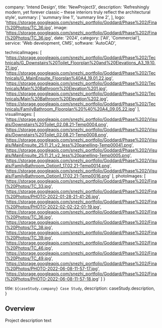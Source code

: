   company: 'Intend Design',
  title: 'NewProject3',
  description:
    'Refreshingly modern, yet forever classic – these interiors truly reflect the architectural style',
  summary: [
    'summary line 1',
    'summary line 2',
  ],
  logo: 'https://storage.googleapis.com/snezhi_portfolio/Goddard/Phase%202/Final%20Photos/TC_36.jpg',
  image: 'https://storage.googleapis.com/snezhi_portfolio/Goddard/Phase%202/Final%20Photos/TC_36.jpg',
  date: '2024',
  category: ['All', 'Commercial'],
  service: 'Web development, CMS',
  software: 'AutoCAD',

technicalImages: [
  'https://storage.googleapis.com/snezhi_portfolio/Goddard/Phase%202/Technicals/G_Downstairs%20Toilet_Floorplan%20and%20Elevations_A3_19.10.21.jpg',
  'https://storage.googleapis.com/snezhi_portfolio/Goddard/Phase%202/Technicals/G_MainEnsuite_Floorplan%40A4_19.01.22.jpg',
  'https://storage.googleapis.com/snezhi_portfolio/Goddard/Phase%202/Technicals/Main%20Bathroom%20Elevation%201.jpg',
  'https://storage.googleapis.com/snezhi_portfolio/Goddard/Phase%202/Technicals/Main%20Bathroom%20Elevation%202.jpg',
  'https://storage.googleapis.com/snezhi_portfolio/Goddard/Phase%202/Technicals/FamilyBathroom_Floorplan%20%40%20A4_09.05.22.jpg'
  ],
visualImages: [
  'https://storage.googleapis.com/snezhi_portfolio/Goddard/Phase%202/Visuals/Downstairs%20Toilet_02.08.21-Temp0004.png',
  'https://storage.googleapis.com/snezhi_portfolio/Goddard/Phase%202/Visuals/Downstairs%20Toilet_02.08.21-Temp0008.png',
  'https://storage.googleapis.com/snezhi_portfolio/Goddard/Phase%202/Visuals/MainEnsuite_25.11.21_v2_less%20panelling-Temp00041.png',
  'https://storage.googleapis.com/snezhi_portfolio/Goddard/Phase%202/Visuals/MainEnsuite_25.11.21_v2_less%20panelling-Temp0005.png',
  'https://storage.googleapis.com/snezhi_portfolio/Goddard/Phase%202/Visuals/FamilyBathroom_Option1_17.02.21-Temp0014.png',
  'https://storage.googleapis.com/snezhi_portfolio/Goddard/Phase%202/Visuals/FamilyBathroom_Option1_17.02.21-Temp0016.png'
  ],
photoImages: [
  'https://storage.googleapis.com/snezhi_portfolio/Goddard/Phase%202/Final%20Photos/TC_33.jpg',
  'https://storage.googleapis.com/snezhi_portfolio/Goddard/Phase%202/Final%20Photos/PHOTO-2022-01-28-21-41-26.jpg',
  'https://storage.googleapis.com/snezhi_portfolio/Goddard/Phase%202/Final%20Photos/PHOTO-2022-02-02-22-01-19.jpg',
  'https://storage.googleapis.com/snezhi_portfolio/Goddard/Phase%202/Final%20Photos/TC_36.jpg',
  'https://storage.googleapis.com/snezhi_portfolio/Goddard/Phase%202/Final%20Photos/TC_38.jpg',
  'https://storage.googleapis.com/snezhi_portfolio/Goddard/Phase%202/Final%20Photos/TC_39.jpg',
  'https://storage.googleapis.com/snezhi_portfolio/Goddard/Phase%202/Final%20Photos/TC_46.jpg',
  'https://storage.googleapis.com/snezhi_portfolio/Goddard/Phase%202/Final%20Photos/TC_49.jpg',
  'https://storage.googleapis.com/snezhi_portfolio/Goddard/Phase%202/Final%20Photos/PHOTO-2022-06-08-11-57-17.jpg',
  'https://storage.googleapis.com/snezhi_portfolio/Goddard/Phase%202/Final%20Photos/PHOTO-2022-06-08-11-57-18.jpg'
  ]
}

  title: `${caseStudy.company} Case Study`,
  description: caseStudy.description,
}

## Overview

Project description text

